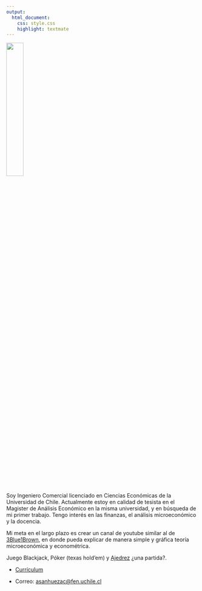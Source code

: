 ```yaml
---
output: 
  html_document:
    css: style.css
    highlight: textmate
---
```


![](Imagenes/Foto.png){width=30%}

Soy Ingeniero Comercial licenciado en Ciencias Económicas de la Universidad de Chile. Actualmente estoy en calidad de tesista en el Magister de Análisis Económico en la misma universidad, y en búsqueda de mi primer trabajo. Tengo interés en las finanzas, el análisis microeconómico y la docencia.  

Mi meta en el largo plazo es crear un canal de youtube similar al de [3Blue1Brown](https://www.youtube.com/c/3blue1brown), en donde pueda explicar de manera simple y gráfica teoría microeconómica y econométrica. 

Juego Blackjack, Póker (texas hold'em) y [Ajedrez](https://www.chess.com/stats/overview/matechileno?) ¿una partida?.


- [Currículum](archivos/CV_Agustin_Sanhueza.pdf)

- Correo: <asanhuezac@fen.uchile.cl>


